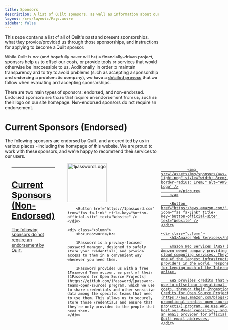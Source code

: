 ```yaml
---
title: Sponsors
description: A list of Quilt sponsors, as well as information about our sponsorship process in general
layout: /src/layouts/Page.astro
sidebar: false
---
```



This page contains a list of all of Quilt's past and present sponsorships, what they provide/provided us through those sponsorships, and instructions for applying to become a Quilt sponsor.

While Quilt is not (and hopefully never will be) a financially-driven project, sponsors help us to offset our costs, or provide tools or services that would otherwise be inaccessible to us. Additionally, in order to maintain transparency and to try to avoid problems (such as accepting a sponsorship and endorsing a problematic company), we have a [detailed process](https://github.com/QuiltMC/rfcs/blob/master/rfc/0061-sponsorships.md) that we follow when evaluating and accepting sponsorships.

There are two main types of sponsors: endorsed, and non-endorsed. Endorsed sponsors are those that require an endorsement from us, such as their logo on our site homepage. Non-endorsed sponsors do not require an endorsement.

# Current Sponsors (Endorsed)

The following sponsors are endorsed by Quilt, and are credited by us in various places - including the homepage of this website. We are proud to work with these sponsors, and we're happy to recommend their services to our users.

<div class="columns is-mobile">
	<div class="column is-narrow p-4 is-flex is-flex-direction-column">
		<a class="mb-2" href="https://chs.gg/">
			<picture>
				<source
					srcset="/assets/img/sponsors/chs/cloud-white.svg"
					media="(prefers-color-scheme: dark)"
				/>

				<img src="/assets/img/sponsors/chs/cloud-dark.svg" style="width: 8rem; border-radius: 1rem;" alt="Capitol Hosting Solutions Logo" />
			</picture>
		</a>

		<Button href="https://chs.gg/" icon="fas fa-link" title-key="button-official-site" text="Website" />
	</div>

	<div class="column">
		<h3>Capitol Hosting Solutions</h3>

		Capitol Hosting Solutions is a small game server and website hosting company headquartered in Seattle, which aims to make use of as much open-source technology as possible to provide their services, at a cost that won't break the bank.

		Capitol Hosting Solutions provides hosting for most of Quilt's infrastructure at no cost to us - including our <a href={ site.forum }>forum</a> and <a href={ site.wikis.collab }>Community Collab wiki</a>. They also partner with Quilt and Modfest to provide hosting for official events such as [BlanketCon](https://blanketcon.modfest.net).
	</div>
</div>

---

# Current Sponsors (Non-Endorsed)

The following sponsors do not require an endorsement by Quilt.

<div class="columns is-mobile">
	<div class="column is-narrow p-4 is-flex is-flex-direction-column">
		<a class="mb-2" href="https://1password.com">
			<img src="/assets/img/sponsors/1password.png" style="width: 8rem;" alt="1password Logo" />
		</a>

		<Button href="https://1password.com" icon="fas fa-link" title-key="button-official-site" text="Website" />
	</div>

	<div class="column">
		<h3>1Password</h3>

		1Password is a privacy-focused password manager, designed to safely store your credentials, and provide access to them in a convenient way whenever you need them.

		1Password provides us with a free 1Password Team account as part of their [1Password for Open Source Projects](https://github.com/1Password/1password-teams-open-source) program, which we use to share credentials and other sensitive data among the specific teams that need to use them. This allows us to securely store those credentials and ensure that they're only provided to the people that need them.
	</div>
</div>

<div class="columns is-mobile">
	<div class="column is-narrow p-4 is-flex is-flex-direction-column">
		<a class="mb-4" href="https://aws.amazon.com/">
			<picture>
				<source
					srcset="/assets/img/sponsors/aws-dark.png"
					media="(prefers-color-scheme: dark)"
				/>

				<img src="/assets/img/sponsors/aws-light.png" style="width: 8rem; border-radius: 1rem;" alt="AWS Logo" />
			</picture>
		</a>

		<Button href="https://aws.amazon.com/" icon="fas fa-link" title-key="button-official-site" text="Website" />
	</div>

	<div class="column">
		<h3>Amazon Web Services</h3>

		Amazon Web Services (AWS) is an Amazon-owned company providing cloud computing services. They're one of the largest infrastructure providers in the world, responsible for keeping much of the Internet online.

		AWS provides credits that we use to offset our operational costs, through their [Promotional Credits for Open Source Projects](https://aws.amazon.com/blogs/opensource/aws-promotional-credits-open-source-projects/) program. We use AWS to host our Maven repository, and as an email provider for official Quilt email addresses.
	</div>
</div>

---

# Past Sponsors (Endorsed)

The following past sponsors were endorsed by Quilt while we were working with them. We were proud to work with these sponsors, and we're happy to recommend their services to our users.

<div class="columns is-mobile">
	<div class="column is-narrow p-4 is-flex is-flex-direction-column">
		<a class="mb-2" href="https://1password.com">
			<img src="/assets/img/sponsors/starchild-systems.svg" style="width: 8rem;" alt="Starchild Systems Logo" />
		</a>

		{/* <Button href="https://1password.com" icon="fas fa-link" title-key="button-official-site" text="Website" /> */}
	</div>

	<div class="column">
		<h3>Starchild Systems</h3>

		Starchild Systems is an Infrastructure-as-a-Service and Software-as-a-Service company. They hosted the <a href={site.forum}>Quilt Forum</a>, <a href={site.wikis.collab}>Collab Wiki</a> and several of our Discord bots on their infrastructure at no cost to us.

		While Starchild Systems is no longer sponsoring us, the company owners (the Starchild System) are part of Quilt's Infrastructure Team, and they help us to deploy, manage and run all of our services, including our <a href={site.meta}>Meta server</a> and <a href={site.maven}>Maven repo</a>. We also make use of their paid ModMail+ offering, which is a Discord bot that provides a simple way for our community members to communicate with the Community Team.
	</div>
</div>

---

{/* # Past Sponsors (Non-Endorsed)

The following past sponsors did not require an endorsement by Quilt while we were working with them.

---*/}

# Sponsoring Quilt

For detailed information on our processes for accepting and handling sponsors, please see the [Sponsorships RFC](https://github.com/QuiltMC/rfcs/blob/master/rfc/0061-sponsorships.md).

If you're an individual that just wishes to support us and help cover our costs, the best way to do so is by donating directly on our [OpenCollective page](https://opencollective.com/quiltmc).

In addition to Endorsed and Non-Endorsed sponsors, there are two types of sponsorship: Financial and Non-Financial. Financial Sponsorships are those that provide direct financial contributions to Quilt through our [OpenCollective page](https://opencollective.com/quiltmc), and non-financial sponsorships are those that provide tools or services to us at a discount, or for free. When offering us a sponsorship, please include whether it is a financial or non-financial sponsorship, as well as if you would like to be endorsed or not.

When deciding whether to accept a sponsorship, we look for sponsors that provide high-quality products at fair and competitive prices, market their products transparently and honestly, and do not discriminate against minorities, have a history of anti-consumer practices, or conduct business in a way that is unsustainable or especially harmful to the environment. For the full list of Sponsorship Guidelines, see the [Sponsorships RFC](https://github.com/QuiltMC/rfcs/blob/master/rfc/0061-sponsorships.md).

A good sponsorship offer should include the following:

* Information about you, the sponsor
* What the sponsorship is (tools, services or money)
* Any additional terms of the sponsorship (if applicable)
* Links to your website, social media etc -- we're more likely to accept your sponsorship if you have a website with lots of details about your offerings

To offer us a sponsorship, please email the Outreach Team at <a href="maito:outreach@quiltmc.org">outreach@quiltmc.org</a>. We look forward to hearing from you!
